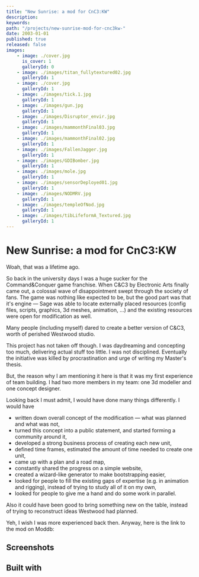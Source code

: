 ```yaml
---
title: "New Sunrise: a mod for CnC3:KW"
description:
keywords:
path: "/projects/new-sunrise-mod-for-cnc3kw-"
date: 2003-01-01
published: true
released: false
images:
    - image: ./cover.jpg
      is_cover: 1
      galleryId: 0
    - image: ./images/titan_fullytextured02.jpg
      galleryId: 1
    - image: ./cover.jpg
      galleryId: 1
    - image: ./images/tick.1.jpg
      galleryId: 1
    - image: ./images/gun.jpg
      galleryId: 1
    - image: ./images/Disruptor_envir.jpg
      galleryId: 1
    - image: ./images/mammonthFinal03.jpg
      galleryId: 1
    - image: ./images/mammonthFinal02.jpg
      galleryId: 1
    - image: ./images/FallenJagger.jpg
      galleryId: 1
    - image: ./images/GDIBomber.jpg
      galleryId: 1
    - image: ./images/mole.jpg
      galleryId: 1
    - image: ./images/sensorDeployed01.jpg
      galleryId: 1
    - image: ./images/NODMRV.jpg
      galleryId: 1
    - image: ./images/templeOfNod.jpg
      galleryId: 1
    - image: ./images/tibLifeformA_Textured.jpg
      galleryId: 1
---
```



# New Sunrise: a mod for CnC3:KW

<ProjectReleaseDate date={props.pageContext.frontmatter.date} released={false} />

Woah, that was a lifetime ago.

So back in the university days I was a huge sucker for the Command&Conquer game franchise. When C&C3 by Electronic Arts finally came out, a colossal wave of disappointment swept through the society of fans.
The game was nothing like expected to be, but the good part was that it's engine &mdash; Sage was able to locate externally placed resources (config files, scripts, graphics, 3d meshes, animation, ...) and the existing resources were open for modification as well.

Many people (including myself) dared to create a better version of C&C3, worth of perished Westwood studio.

This project has not taken off though. I was daydreaming and concepting too much, delivering actual stuff too little. I was not disciplined. Eventually the initiative was killed by procrastination and urge of writing my Master's thesis.

But, the reason why I am mentioning it here is that it was my first experience of team building. I had two more members in my team: one 3d modeller and one concept designer.

Looking back I must admit, I would have done many things differently. I would have

* written down overall concept of the modification &mdash; what was planned and what was not,
* turned this concept into a public statement, and started forming a community around it,
* developed a strong business process of creating each new unit,
* defined time frames, estimated the amount of time needed to create one unit,
* came up with a plan and a road map,
* constantly shared the progress on a simple website,
* created a wizard-like generator to make bootstrapping easier,
* looked for people to fill the existing gaps of expertise (e.g. in animation and rigging), instead of trying to study all of it on my own,
* looked for people to give me a hand and do some work in parallel.

Also it could have been good to bring something new on the table, instead of trying to reconstruct ideas Westwood had planned.

Yeh, I wish I was more experienced back then. Anyway, here is the link to the mod on Moddb:

<ProjectLinks
    moddb="https://www.moddb.com/mods/a-new-sunrise"
/>

## Screenshots

<ProjectGallery galleryId={1} images={props.pageContext.frontmatter.images} />

## Built with

<Container>
    <Skills list="3dsmax" />
</Container>
